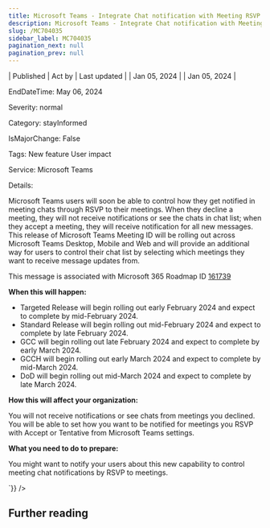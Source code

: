 ```yaml
---
title: Microsoft Teams - Integrate Chat notification with Meeting RSVP status
description: Microsoft Teams - Integrate Chat notification with Meeting RSVP status
slug: /MC704035
sidebar_label: MC704035
pagination_next: null
pagination_prev: null
---
```



| Published | Act by | Last updated |
| Jan 05, 2024 |  | Jan 05, 2024 |

EndDateTime: May 06, 2024

Severity: normal

Category: stayInformed

IsMajorChange: False

Tags: New feature User impact

Service: Microsoft Teams

Details: 

<div dangerouslySetInnerHTML={{__html:`
<p>Microsoft Teams users will soon be able to control how they get notified in meeting chats through RSVP to their meetings. When they decline a meeting, they will not receive notifications or see the chats in chat list; when they accept a meeting, they will receive notification for all new messages. This release of Microsoft Teams Meeting ID will be rolling out across Microsoft Teams Desktop, Mobile and Web and will provide an additional way for users to control their chat list by selecting which meetings they want to receive message updates from.</p>
<p>This message is associated with Microsoft 365 Roadmap ID <a href="https://www.microsoft.com/microsoft-365/roadmap?rtc=1%26filters=&amp;searchterms=161739" target="_blank">161739</a></p>
<p><b>When this will happen:</b></p><ul><li>Targeted Release will begin rolling out early February 2024 and expect to complete by mid-February 2024.</li><li>Standard Release will begin rolling out mid-February 2024 and expect to complete by late February 2024.</li><li>GCC will begin rolling out late February 2024 and expect to complete by early March 2024.</li><li>GCCH will begin rolling out early March 2024 and expect to complete by mid-March 2024.</li><li>DoD will begin rolling out mid-March 2024 and expect to complete by late March 2024.</li></ul>

<p><b>How this will affect your organization:</b></p>

<p>You will not receive notifications or see chats from meetings you declined. You will be able to set how you want to be notified for meetings you RSVP with Accept or Tentative from Microsoft Teams settings.</p>
<p><b>What you need to do to prepare:</b></p>
<p>You might want to notify your users about this new capability to control meeting chat notifications by RSVP to meetings.&nbsp;</p>
`}} />

## Further reading
